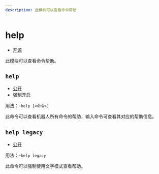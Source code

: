 ```yaml
---
description: 此模块可以查看命令帮助
---
```


# help

-   [开源](/docs/help/faq#为什么有些模块没有开源)

此模块可以查看命令帮助。

## `help`

-   [公开](/docs/functions/permissions)
-   强制开启

用法：`~help [<命令>]`

此命令可以查看机器人所有命令的帮助，输入命令可查看其对应的帮助信息。

## `help legacy`

-   [公开](/docs/functions/permissions)

用法：`~help legacy`

此命令可以强制使用文字模式查看帮助。

